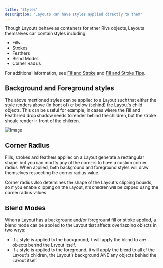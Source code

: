 ```yaml
---
title: 'Styles'
description: 'Layouts can have styles applied directly to them'
---
```



Though Layouts behave as containers for other Rive objects, Layouts themselves can contain styles including:

- Fills
- Strokes
- Feathers
- Blend Modes
- Corner Radius

<Info>For additional information, see [Fill and Stroke](/editor/fundamentals/fill-and-stroke) and [Fill and Stroke Tips](/editor/fundamentals/fill-and-stroke-tips).</Info>

## Background and Foreground styles

The above mentioned styles can be applied to a Layout such that either the style renders above (in front of) or below (behind) the Layout's child objects. This can be useful for example, in cases where the Fill and Feathered drop shadow needs to render behind the children, but the stroke should render in front of the children.

![Image](/images/editor/layout-fills-strokes.png)

## Corner Radius

Fills, strokes and feathers applied on a Layout generate a rectangular shape, but you can modify any of the corners to have a custom corner radius. When applied, both background and foreground styles will draw themselves respecting the corner radius value.

<Tip>Corner radius also determines the shape of the Layout's clipping bounds, so if you enable clipping on the Layout, it's children will be clipped using the corner radius values</Tip>

## Blend Modes

When a Layout has a background and/or foreground fill or stroke applied, a blend mode can be applied to the Layout that affects overlapping objects in two ways:

- If a style is applied to the background, it will apply the blend to any objects behind the Layout itself.
- If a style is applied to the foreground, it will apply the blend to all of the Layout's children, the Layout's background AND any objects behind the Layout itself. 